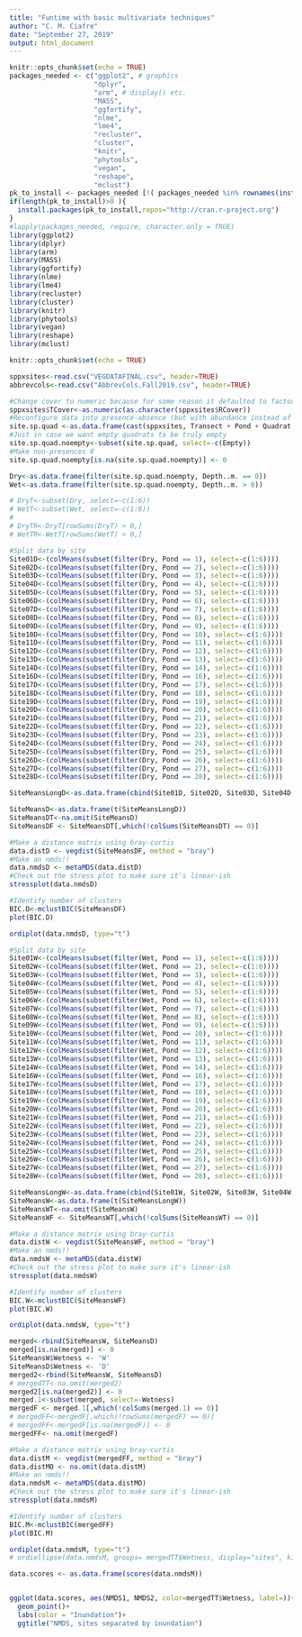 ```yaml
---
title: "Funtime with basic multivariate techniques"
author: "C. M. Ciafre"
date: "September 27, 2019"
output: html_document
---
```

```r
knitr::opts_chunk$set(echo = TRUE)
packages_needed <- c("ggplot2", # graphics
                     "dplyr",
                     "arm", # display() etc.
                     "MASS",
                     "ggfortify",
                     "nlme",
                     "lme4",
                     "recluster",
                     "cluster",
                     "knitr",
                     "phytools",
                     "vegan",
                     "reshape",
                     "mclust")
pk_to_install <- packages_needed [!( packages_needed %in% rownames(installed.packages())  )]
if(length(pk_to_install)>0 ){
  install.packages(pk_to_install,repos="http://cran.r-project.org")
}
#lapply(packages_needed, require, character.only = TRUE)
library(ggplot2)
library(dplyr)
library(arm)
library(MASS)
library(ggfortify)
library(nlme)
library(lme4)
library(recluster)
library(cluster)
library(knitr)
library(phytools)
library(vegan)
library(reshape)
library(mclust)

knitr::opts_chunk$set(echo = TRUE)

sppxsites<-read.csv("VEGDATAFINAL.csv", header=TRUE)
abbrevcols<-read.csv("AbbrevCols.Fall2019.csv", header=TRUE)
```

```r
#Change cover to numeric because for some reason it defaulted to factor
sppxsites$TCover<-as.numeric(as.character(sppxsites$RCover))
#Reconfigure data into presence-absence (but with abundance instead of 0's and 1's!)
site.sp.quad <-as.data.frame(cast(sppxsites, Transect + Pond + Quadrat + ID + Depth..m. ~ Species, value="TCover", fun= mean))
#Just in case we want empty quadrats to be truly empty
site.sp.quad.noempty<-subset(site.sp.quad, select=-c(Empty))
#Make non-presences 0
site.sp.quad.noempty[is.na(site.sp.quad.noempty)] <- 0
```

```r
Dry<-as.data.frame(filter(site.sp.quad.noempty, Depth..m. == 0))
Wet<-as.data.frame(filter(site.sp.quad.noempty, Depth..m. > 0))

# DryT<-subset(Dry, select=-c(1:6))
# WetT<-subset(Wet, select=-c(1:6))
# 
# DryTR<-DryT[rowSums(DryT) > 0,]
# WetTR<-WetT[rowSums(WetT) > 0,]

```

```r
#Split data by site
Site01D<-(colMeans(subset(filter(Dry, Pond == 1), select=-c(1:6))))
Site02D<-(colMeans(subset(filter(Dry, Pond == 2), select=-c(1:6))))
Site03D<-(colMeans(subset(filter(Dry, Pond == 3), select=-c(1:6))))
Site04D<-(colMeans(subset(filter(Dry, Pond == 4), select=-c(1:6))))
Site05D<-(colMeans(subset(filter(Dry, Pond == 5), select=-c(1:6))))
Site06D<-(colMeans(subset(filter(Dry, Pond == 6), select=-c(1:6))))
Site07D<-(colMeans(subset(filter(Dry, Pond == 7), select=-c(1:6))))
Site08D<-(colMeans(subset(filter(Dry, Pond == 8), select=-c(1:6))))
Site09D<-(colMeans(subset(filter(Dry, Pond == 9), select=-c(1:6))))
Site10D<-(colMeans(subset(filter(Dry, Pond == 10), select=-c(1:6))))
Site11D<-(colMeans(subset(filter(Dry, Pond == 11), select=-c(1:6))))
Site12D<-(colMeans(subset(filter(Dry, Pond == 12), select=-c(1:6))))
Site13D<-(colMeans(subset(filter(Dry, Pond == 13), select=-c(1:6))))
Site14D<-(colMeans(subset(filter(Dry, Pond == 14), select=-c(1:6))))
Site16D<-(colMeans(subset(filter(Dry, Pond == 16), select=-c(1:6))))
Site17D<-(colMeans(subset(filter(Dry, Pond == 17), select=-c(1:6))))
Site18D<-(colMeans(subset(filter(Dry, Pond == 18), select=-c(1:6))))
Site19D<-(colMeans(subset(filter(Dry, Pond == 19), select=-c(1:6))))
Site20D<-(colMeans(subset(filter(Dry, Pond == 20), select=-c(1:6))))
Site21D<-(colMeans(subset(filter(Dry, Pond == 21), select=-c(1:6))))
Site22D<-(colMeans(subset(filter(Dry, Pond == 22), select=-c(1:6))))
Site23D<-(colMeans(subset(filter(Dry, Pond == 23), select=-c(1:6))))
Site24D<-(colMeans(subset(filter(Dry, Pond == 24), select=-c(1:6))))
Site25D<-(colMeans(subset(filter(Dry, Pond == 25), select=-c(1:6))))
Site26D<-(colMeans(subset(filter(Dry, Pond == 26), select=-c(1:6))))
Site27D<-(colMeans(subset(filter(Dry, Pond == 27), select=-c(1:6))))
Site28D<-(colMeans(subset(filter(Dry, Pond == 28), select=-c(1:6))))

SiteMeansLongD<-as.data.frame(cbind(Site01D, Site02D, Site03D, Site04D, Site05D, Site06D, Site07D, Site08D, Site09D, Site10D, Site11D, Site12D, Site13D, Site14D, Site16D, Site17D, Site18D, Site19D, Site20D, Site21D, Site22D, Site23D, Site24D, Site25D, Site26D, Site27D, Site28D))

SiteMeansD<-as.data.frame(t(SiteMeansLongD))
SiteMeansDT<-na.omit(SiteMeansD)
SiteMeansDF <- SiteMeansDT[,which(!colSums(SiteMeansDT) == 0)]

```

```r
#Make a distance matrix using bray-curtis
data.distD <- vegdist(SiteMeansDF, method = "bray")
#Make an nmds!!
data.nmdsD <- metaMDS(data.distD)
#Check out the stress plot to make sure it's linear-ish
stressplot(data.nmdsD)
```


```r
#Identify number of clusters
BIC.D<-mclustBIC(SiteMeansDF)
plot(BIC.D)
```
```r
ordiplot(data.nmdsD, type="t")
```

```r
#Split data by site
Site01W<-(colMeans(subset(filter(Wet, Pond == 1), select=-c(1:6))))
Site02W<-(colMeans(subset(filter(Wet, Pond == 2), select=-c(1:6))))
Site03W<-(colMeans(subset(filter(Wet, Pond == 3), select=-c(1:6))))
Site04W<-(colMeans(subset(filter(Wet, Pond == 4), select=-c(1:6))))
Site05W<-(colMeans(subset(filter(Wet, Pond == 5), select=-c(1:6))))
Site06W<-(colMeans(subset(filter(Wet, Pond == 6), select=-c(1:6))))
Site07W<-(colMeans(subset(filter(Wet, Pond == 7), select=-c(1:6))))
Site08W<-(colMeans(subset(filter(Wet, Pond == 8), select=-c(1:6))))
Site09W<-(colMeans(subset(filter(Wet, Pond == 9), select=-c(1:6))))
Site10W<-(colMeans(subset(filter(Wet, Pond == 10), select=-c(1:6))))
Site11W<-(colMeans(subset(filter(Wet, Pond == 11), select=-c(1:6))))
Site12W<-(colMeans(subset(filter(Wet, Pond == 12), select=-c(1:6))))
Site13W<-(colMeans(subset(filter(Wet, Pond == 13), select=-c(1:6))))
Site14W<-(colMeans(subset(filter(Wet, Pond == 14), select=-c(1:6))))
Site16W<-(colMeans(subset(filter(Wet, Pond == 16), select=-c(1:6))))
Site17W<-(colMeans(subset(filter(Wet, Pond == 17), select=-c(1:6))))
Site18W<-(colMeans(subset(filter(Wet, Pond == 18), select=-c(1:6))))
Site19W<-(colMeans(subset(filter(Wet, Pond == 19), select=-c(1:6))))
Site20W<-(colMeans(subset(filter(Wet, Pond == 20), select=-c(1:6))))
Site21W<-(colMeans(subset(filter(Wet, Pond == 21), select=-c(1:6))))
Site22W<-(colMeans(subset(filter(Wet, Pond == 22), select=-c(1:6))))
Site23W<-(colMeans(subset(filter(Wet, Pond == 23), select=-c(1:6))))
Site24W<-(colMeans(subset(filter(Wet, Pond == 24), select=-c(1:6))))
Site25W<-(colMeans(subset(filter(Wet, Pond == 25), select=-c(1:6))))
Site26W<-(colMeans(subset(filter(Wet, Pond == 26), select=-c(1:6))))
Site27W<-(colMeans(subset(filter(Wet, Pond == 27), select=-c(1:6))))
Site28W<-(colMeans(subset(filter(Wet, Pond == 28), select=-c(1:6))))

SiteMeansLongW<-as.data.frame(cbind(Site01W, Site02W, Site03W, Site04W, Site05W, Site06W, Site07W, Site08W, Site09W, Site10W, Site11W, Site12W, Site13W, Site14W, Site16W, Site17W, Site18W, Site19W, Site20W, Site21W, Site22W, Site23W, Site24W, Site25W, Site26W, Site27W, Site28W))
SiteMeansW<-as.data.frame(t(SiteMeansLongW))
SiteMeansWT<-na.omit(SiteMeansW)
SiteMeansWF <- SiteMeansWT[,which(!colSums(SiteMeansWT) == 0)]


```

```r
#Make a distance matrix using bray-curtis
data.distW <- vegdist(SiteMeansWF, method = "bray")
#Make an nmds!!
data.nmdsW <- metaMDS(data.distW)
#Check out the stress plot to make sure it's linear-ish
stressplot(data.nmdsW)
```

```r
#Identify number of clusters
BIC.W<-mclustBIC(SiteMeansWF)
plot(BIC.W)
```

```r
ordiplot(data.nmdsW, type="t")
```

```r
merged<-rbind(SiteMeansW, SiteMeansD)
merged[is.na(merged)] <- 0
SiteMeansW$Wetness <- 'W'
SiteMeansD$Wetness <- 'D'
merged2<-rbind(SiteMeansW, SiteMeansD)
# mergedTT<-na.omit(merged2)
merged2[is.na(merged2)] <- 0
merged.1<-subset(merged, select=-Wetness)
mergedF <- merged.1[,which(!colSums(merged.1) == 0)]
# mergedFF<-mergedF[,which(!rowSums(mergedF) == 0)]
# mergedFF<-mergedF[is.na(mergedF)] <- 0
mergedFF<- na.omit(mergedF) 
```

```r
#Make a distance matrix using bray-curtis
data.distM <- vegdist(mergedFF, method = "bray")
data.distMO <- na.omit(data.distM) 
#Make an nmds!!
data.nmdsM <- metaMDS(data.distMO)
#Check out the stress plot to make sure it's linear-ish
stressplot(data.nmdsM)
```

```r
#Identify number of clusters
BIC.M<-mclustBIC(mergedFF)
plot(BIC.M)
```

```r


ordiplot(data.nmdsM, type="t")
# ordiellipse(data.nmdsM, groups= mergedTT$Wetness, display="sites", kind = "sd", conf=0.95, draw = "lines")
```

```r
data.scores <- as.data.frame(scores(data.nmdsM))


ggplot(data.scores, aes(NMDS1, NMDS2, color=mergedTT$Wetness, label=))+
  geom_point()+
  labs(color = "Inundation")+
  ggtitle("NMDS, sites separated by inundation")
```






